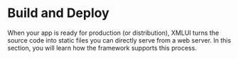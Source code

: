# Build and Deploy

When your app is ready for production (or distribution), XMLUI turns the source code into static files you can directly serve from a web server. In this section, you will learn how the framework supports this process.